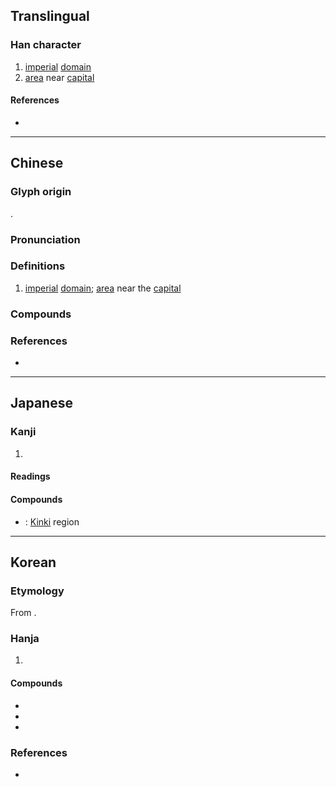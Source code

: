 {{character info}}
==Translingual==

===Han character===
{{Han char|rn=102|rad=田|as=10|sn=15|four=22653|canj=VIW}}

# [[imperial]] [[domain]]
# [[area]] near [[capital]]

====References====
* {{Han ref|kx=0766.080|dkj=21925|dj=1176.190|hdz=42551.090|uh=757F|ud=30079|bh=BD42|bd=48450}}

----

==Chinese==
{{zh-forms}}
{{zh-wp}}

===Glyph origin===
{{Han etym}}
{{Han compound|田|幾|c1=s|c2=p|ls=psc|abb2=y}}.

===Pronunciation===
{{zh-pron
|m=jī
|c=gei1,kei4
|mn=ki/kî
|mn-t=gi1
|w=3jji
|mc=y
|oc=y
|cat=
}}

===Definitions===
{{zh-hanzi}}

# [[imperial]] [[domain]]; [[area]] near the [[capital]]

===Compounds===
{{zh-der|封畿|京畿|京畿令|畿縣|畿輦|畿輔|王畿|邦畿|近畿}}

===References===
* {{R:yue:mfccd}}

----

==Japanese==

===Kanji===
{{ja-kanji|grade=c|rs=田10}}

# {{rfdef|ja|sort=田10}}

====Readings====
{{ja-readings
|on=き
|kun=みやこ-
|nanori=
}}

====Compounds====
* {{ja-r|近畿|きんき}}: [[w:Kinki|Kinki]] region

----

==Korean==

===Etymology===
From {{der|ko|ltc|-}} {{ltc-l|畿}}. {{hanja-hunmong|긔|kuy|官衙}}

===Hanja===
{{ko-hanja-search}}
{{ko-hanja|경기|기}}

# {{hanja form of|기|[[area]] near the [[capital]]}}

====Compounds====
{{der-top3|Compounds}}
* {{ko-l|^경기|京畿}}
* {{ko-l|근기|近畿}}
* {{ko-l|방기|邦畿}}
{{der-bottom}}

===References===
* {{R:hanjadoc|7664}}